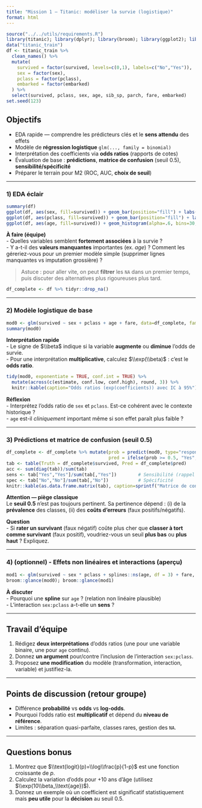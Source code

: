 ```yaml
---
title: "Mission 1 — Titanic: modéliser la survie (logistique)"
format: html
---
```


```r
source("../../utils/requirements.R")
library(titanic); library(dplyr); library(broom); library(ggplot2); library(janitor)
data("titanic_train")
df <- titanic_train %>%
  clean_names() %>%
  mutate(
    survived = factor(survived, levels=c(0,1), labels=c("No","Yes")),
    sex = factor(sex),
    pclass = factor(pclass),
    embarked = factor(embarked)
  ) %>%
  select(survived, pclass, sex, age, sib_sp, parch, fare, embarked)
set.seed(123)
```

## Objectifs
- EDA rapide — comprendre les prédicteurs clés et le **sens attendu** des effets
- Modèle de **régression logistique** `glm(..., family = binomial)`
- Interprétation des coefficients via **odds ratios** (rapports de cotes)
- Évaluation de base : **prédictions**, **matrice de confusion** (seuil 0.5), **sensibilité/spécificité**
- Préparer le terrain pour M2 (ROC, AUC, **choix de seuil**)

---

### 1) EDA éclair
```r
summary(df)
ggplot(df, aes(sex, fill=survived)) + geom_bar(position="fill") + labs(y="Proportion", title="Survie par sexe")
ggplot(df, aes(pclass, fill=survived)) + geom_bar(position="fill") + labs(y="Proportion", title="Survie par classe")
ggplot(df, aes(age, fill=survived)) + geom_histogram(alpha=.6, bins=30, position="identity") + labs(title="Âge: distribution par statut de survie")
```

::: {.callout-note}
**À faire (équipe)**  
- Quelles variables semblent **fortement associées** à la survie ?  
- Y a-t-il des **valeurs manquantes** importantes (ex. *age*) ? Comment les géreriez-vous pour un premier modèle simple (supprimer lignes manquantes vs imputation grossière) ?  
:::

> Astuce : pour aller vite, on peut **filtrer** les `NA` dans un premier temps, puis discuter des alternatives plus rigoureuses plus tard.

```r
df_complete <- df %>% tidyr::drop_na()
```

---

### 2) Modèle logistique de base
```r
mod0 <- glm(survived ~ sex + pclass + age + fare, data=df_complete, family=binomial())
summary(mod0)
```

::: {.callout-tip}
**Interprétation rapide**  
- Le signe de $\\beta$ indique si la variable **augmente** ou **diminue** l’odds de survie.  
- Pour une interprétation **multiplicative**, calculez $\\exp(\\beta)$ : c’est le **odds ratio**.  
:::

```r
tidy(mod0, exponentiate = TRUE, conf.int = TRUE) %>%
  mutate(across(c(estimate, conf.low, conf.high), round, 3)) %>%
  knitr::kable(caption="Odds ratios (exp(coefficients)) avec IC à 95%")
```

::: {.callout-note}
**Réflexion**  
- Interprétez l’odds ratio de `sex` et `pclass`. Est-ce cohérent avec le contexte historique ?  
- `age` est-il *cliniquement* important même si son effet paraît plus faible ?  
:::

---

### 3) Prédictions et matrice de confusion (seuil 0.5)
```r
df_complete <- df_complete %>% mutate(prob = predict(mod0, type="response"),
                                      pred = ifelse(prob >= 0.5, "Yes", "No") %>% factor(levels=c("No","Yes")))
tab <- table(Truth = df_complete$survived, Pred = df_complete$pred)
acc <- sum(diag(tab))/sum(tab)
sens <- tab["Yes","Yes"]/sum(tab[,"Yes"])        # Sensibilité (rappel des 'Yes')
spec <- tab["No","No"]/sum(tab[,"No"])           # Spécificité
knitr::kable(as.data.frame.matrix(tab), caption=sprintf("Matrice de confusion (seuil 0.5) — Acc=%.3f, Sens=%.3f, Spec=%.3f", acc, sens, spec))
```

::: {.callout-warning}
**Attention — piège classique**  
Le **seuil 0.5** n’est pas toujours pertinent. Sa pertinence dépend : (i) de la **prévalence** des classes, (ii) des **coûts d’erreurs** (faux positifs/négatifs).  
:::

::: {.callout-note}
**Question**  
- Si **rater un survivant** (faux négatif) coûte plus cher que **classer à tort comme survivant** (faux positif), voudriez-vous un seuil **plus bas** ou **plus haut** ? Expliquez.  
:::

---

### 4) (optionnel) - Effets non linéaires et interactions (aperçu)
```r
mod1 <- glm(survived ~ sex * pclass + splines::ns(age, df = 3) + fare, data=df_complete, family=binomial())
broom::glance(mod0); broom::glance(mod1)
```

::: {.callout-tip}
**À discuter**  
- Pourquoi une **spline** sur `age` ? (relation non linéaire plausible)  
- L’interaction `sex:pclass` a-t-elle un **sens** ?  
:::

---

## Travail d’équipe
1. Rédigez **deux interprétations** d’odds ratios (une pour une variable binaire, une pour `age` continu).  
2. Donnez **un argument** pour/contre l’inclusion de l’interaction `sex:pclass`.  
3. Proposez **une modification** du modèle (transformation, interaction, variable) et justifiez-la.

---

## Points de discussion (retour groupe)
- Différence **probabilité** vs **odds** vs **log-odds**.  
- Pourquoi l’odds ratio est **multiplicatif** et dépend du **niveau de référence**.  
- Limites : séparation quasi-parfaite, classes rares, gestion des `NA`.

---

## Questions bonus
1. Montrez que $\\text{logit}(p)=\\log\\frac{p}{1-p}$ est une fonction croissante de $p$.  
2. Calculez la variation d’odds pour +10 ans d’âge (utilisez $\\exp(10\\beta_\\text{age})$).  
3. Donnez un exemple où un coefficient est significatif statistiquement mais **peu utile** pour la **décision** au seuil 0.5.
